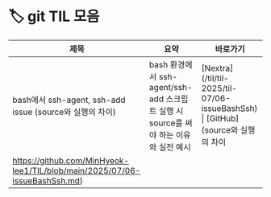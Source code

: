 # 🏷️ git TIL 모음

| 제목 | 요약 | 바로가기 |
|------|------|----------|
| bash에서 ssh-agent, ssh-add issue (source와 실행의 차이) | bash 환경에서 ssh-agent/ssh-add 스크립트 실행 시 source를 써야 하는 이유와 실전 예시 | [Nextra](/til/til- 2025/til-07/06-issueBashSsh) \| [GitHub](source와 실행의 차이
https://github.com/MinHyeok-lee1/TIL/blob/main/2025/07/06-issueBashSsh.md) |
